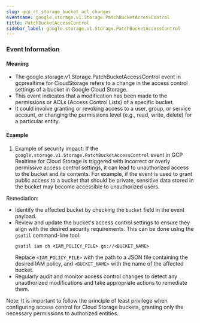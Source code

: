 ```yaml
--- 
slug: gcp_rt_storage_bucket_acl_changes
eventname: google.storage.v1.Storage.PatchBucketAccessControl
title: PatchBucketAccessControl
sidebar_label: google.storage.v1.Storage.PatchBucketAccessControl
---
```

                       
### Event Information

#### Meaning

- The google.storage.v1.Storage.PatchBucketAccessControl event in gcprealtime for CloudStorage refers to a change in the access control settings of a bucket in Google Cloud Storage.
- This event indicates that a modification has been made to the permissions or ACLs (Access Control Lists) of a specific bucket.
- It could involve granting or revoking access to a user, group, or service account, or changing the permissions level (e.g., read, write, delete) for a particular entity.

#### Example

1. Example of security impact: If the `google.storage.v1.Storage.PatchBucketAccessControl` event in GCP Realtime for Cloud Storage is triggered with incorrect or overly permissive access control settings, it can lead to unauthorized access to the bucket and its contents. For example, if the event is used to grant public access to a bucket that should be private, sensitive data stored in the bucket may become accessible to unauthorized users.

Remediation:
- Identify the affected bucket by checking the `bucket` field in the event payload.
- Review and update the bucket's access control settings to ensure they align with the desired security requirements. This can be done using the `gsutil` command-line tool:
  ```
  gsutil iam ch <IAM_POLICY_FILE> gs://<BUCKET_NAME>
  ```
  Replace `<IAM_POLICY_FILE>` with the path to a JSON file containing the desired IAM policy, and `<BUCKET_NAME>` with the name of the affected bucket.
- Regularly audit and monitor access control changes to detect any unauthorized modifications and take appropriate actions to remediate them.

Note: It is important to follow the principle of least privilege when configuring access control for Cloud Storage buckets, granting only the necessary permissions to authorized entities.


 